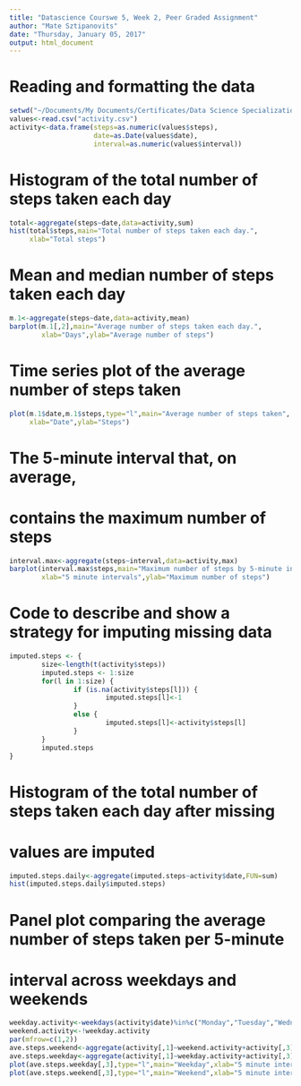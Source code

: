---
title: "Datascience Courswe 5, Week 2, Peer Graded Assignment"
author: "Mate Sztipanovits"
date: "Thursday, January 05, 2017"
output: html_document
---

# Reading and formatting the data
```{r echo=TRUE}
setwd("~/Documents/My Documents/Certificates/Data Science Specialization/Course 5 - Reproducible Research/course-project-1")
values<-read.csv("activity.csv")
activity<-data.frame(steps=as.numeric(values$steps),
                     date=as.Date(values$date),
                     interval=as.numeric(values$interval))
```

# Histogram of the total number of steps taken each day
```{r echo=TRUE}
total<-aggregate(steps~date,data=activity,sum)
hist(total$steps,main="Total number of steps taken each day.",
     xlab="Total steps")
```

# Mean and median number of steps taken each day
```{r echo=TRUE}
m.1<-aggregate(steps~date,data=activity,mean)
barplot(m.1[,2],main="Average number of steps taken each day.",
        xlab="Days",ylab="Average number of steps")
```

# Time series plot of the average number of steps taken
```{r echo=TRUE}
plot(m.1$date,m.1$steps,type="l",main="Average number of steps taken",
     xlab="Date",ylab="Steps")
```

# The 5-minute interval that, on average, 
# contains the maximum number of steps
```{r echo=TRUE}
interval.max<-aggregate(steps~interval,data=activity,max)
barplot(interval.max$steps,main="Maximum number of steps by 5-minute interval.",
        xlab="5 minute intervals",ylab="Maximum number of steps")
```

# Code to describe and show a strategy for imputing missing data
```{r echo=TRUE}
imputed.steps <- {
        size<-length(t(activity$steps))
        imputed.steps <- 1:size
        for(l in 1:size) {
                if (is.na(activity$steps[l])) {
                        imputed.steps[l]<-1
                }
                else {
                        imputed.steps[l]<-activity$steps[l]
                }
        }
        imputed.steps
}
```

# Histogram of the total number of steps taken each day after missing
# values are imputed
```{r echo=TRUE}
imputed.steps.daily<-aggregate(imputed.steps~activity$date,FUN=sum)
hist(imputed.steps.daily$imputed.steps)
```

# Panel plot comparing the average number of steps taken per 5-minute 
# interval across weekdays and weekends
```{r echo=TRUE}
weekday.activity<-weekdays(activity$date)%in%c("Monday","Tuesday","Wednesday","Thursday","Friday")
weekend.activity<-!weekday.activity
par(mfrow=c(1,2))
ave.steps.weekend<-aggregate(activity[,1]~weekend.activity+activity[,3],FUN=mean)
ave.steps.weekday<-aggregate(activity[,1]~weekday.activity+activity[,3],FUN=mean)
plot(ave.steps.weekday[,3],type="l",main="Weekday",xlab="5 minute intervals",ylab="Average steps")
plot(ave.steps.weekend[,3],type="l",main="Weekend",xlab="5 minute intervals",ylab="Average steps")
```
